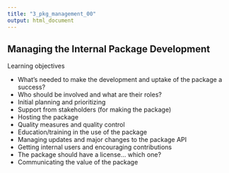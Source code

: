 ```yaml
---
title: "3_pkg_management_00"
output: html_document
---
```


## Managing the Internal Package Development

Learning objectives

- What's needed to make the development and uptake of the package a success?
- Who should be involved and what are their roles?
- Initial planning and prioritizing
- Support from stakeholders (for making the package)
- Hosting the package
- Quality measures and quality control
- Education/training in the use of the package
- Managing updates and major changes to the package API
- Getting internal users and encouraging contributions
- The package should have a license... which one?
- Communicating the value of the package
